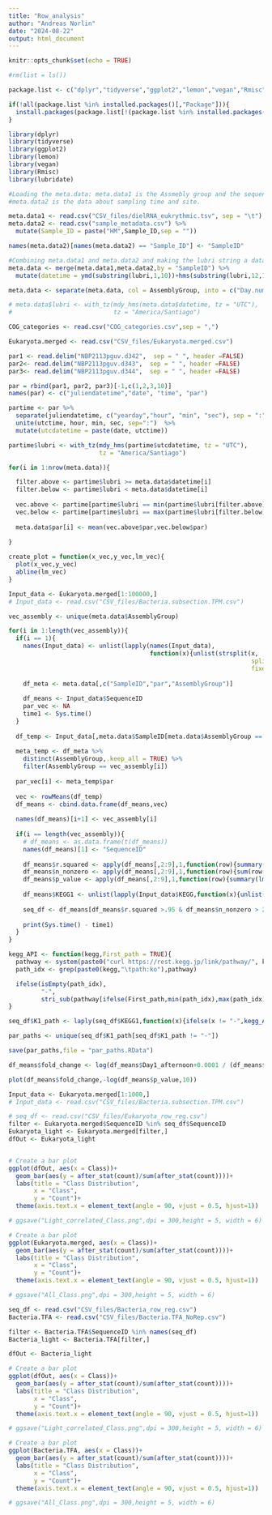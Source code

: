 ```yaml
---
title: "Row_analysis"
author: "Andreas Norlin"
date: "2024-08-22"
output: html_document
---
```


```r
knitr::opts_chunk$set(echo = TRUE)

#rm(list = ls())

package.list <- c("dplyr","tidyverse","ggplot2","lemon","vegan","Rmisc","lubridate")

if(!all(package.list %in% installed.packages()[,"Package"])){
  install.packages(package.list[!(package.list %in% installed.packages()[,"Package"])])
}

library(dplyr)
library(tidyverse)
library(ggplot2)
library(lemon)
library(vegan)
library(Rmisc)
library(lubridate)

#Loading the meta.data: meta.data1 is the Assmebly group and the sequencing ID (sample ID),
#meta.data2 is the data about sampling time and site.

meta.data1 <- read.csv("CSV_files/dielRNA_eukrythmic.tsv", sep = "\t")
meta.data2 <- read.csv("sample_metadata.csv") %>% 
  mutate(Sample_ID = paste("HM",Sample_ID,sep = ""))

names(meta.data2)[names(meta.data2) == "Sample_ID"] <- "SampleID"

#Combining meta.data1 and meta.data2 and making the lubri string a data + time saved in datetime
meta.data <- merge(meta.data1,meta.data2,by = "SampleID") %>% 
  mutate(datetime = ymd(substring(lubri,1,10))+hms(substring(lubri,12,19)))

meta.data <- separate(meta.data, col = AssemblyGroup, into = c("Day.num","ToD"),sep = "_",remove = FALSE, fill = "right", extra = "drop")

# meta.data$lubri <- with_tz(mdy_hms(meta.data$datetime, tz = "UTC"),
#                            tz = "America/Santiago")

COG_categories <- read.csv("COG_categories.csv",sep = ",")

Eukaryota.merged <- read.csv("CSV_files/Eukaryota.merged.csv")

par1 <- read.delim("NBP2113pguv.d342",  sep = " ", header =FALSE)
par2<- read.delim("NBP2113pguv.d343",  sep = " ", header =FALSE)
par3<- read.delim("NBP2113pguv.d344",  sep = " ", header =FALSE)

par = rbind(par1, par2, par3)[-1,c(1,2,3,10)]
names(par) <- c("juliendatetime","date", "time", "par")

partime <- par %>% 
  separate(juliendatetime, c("yearday","hour", "min", "sec"), sep = ":" ) %>% 
  unite(utctime, hour, min, sec, sep=":")  %>% 
  mutate(utcdatetime = paste(date, utctime))

partime$lubri <- with_tz(mdy_hms(partime$utcdatetime, tz = "UTC"),
                         tz = "America/Santiago")

for(i in 1:nrow(meta.data)){

  filter.above <- partime$lubri >= meta.data$datetime[i]
  filter.below <- partime$lubri < meta.data$datetime[i]
  
  vec.above <- partime[partime$lubri == min(partime$lubri[filter.above]),]
  vec.below <- partime[partime$lubri == max(partime$lubri[filter.below]),]
  
  meta.data$par[i] <- mean(vec.above$par,vec.below$par)
  
}

create_plot = function(x_vec,y_vec,lm_vec){
  plot(x_vec,y_vec)
  abline(lm_vec)
}
```


```r
Input_data <- Eukaryota.merged[1:100000,]
# Input_data <- read.csv("CSV_files/Bacteria.subsection.TPM.csv")

vec_assembly <- unique(meta.data$AssemblyGroup)

for(i in 1:length(vec_assembly)){
  if(i == 1){
    names(Input_data) <- unlist(lapply(names(Input_data),
                                       function(x){unlist(strsplit(x,
                                                                   split = "_",
                                                                   fixed = TRUE))[1]}))
    
    df_meta <- meta.data[,c("SampleID","par","AssemblyGroup")]
    
    df_means <- Input_data$SequenceID
    par_vec <- NA
    time1 <- Sys.time()
  }
  
  df_temp <- Input_data[,meta.data$SampleID[meta.data$AssemblyGroup == vec_assembly[i]]]
  
  meta_temp <- df_meta %>% 
    distinct(AssemblyGroup,.keep_all = TRUE) %>% 
    filter(AssemblyGroup == vec_assembly[i])
  
  par_vec[i] <- meta_temp$par
  
  vec <- rowMeans(df_temp)
  df_means <- cbind.data.frame(df_means,vec)
  
  names(df_means)[i+1] <- vec_assembly[i]
  
  if(i == length(vec_assembly)){
    # df_means <- as.data.frame(t(df_means))
    names(df_means)[1] <- "SequenceID"
    
    df_means$r.squared <- apply(df_means[,2:9],1,function(row){summary(lm(row~par_vec))$r.squared})
    df_means$n_nonzero <- apply(df_means[,2:9],1,function(row){sum(row > 0)})
    df_means$p_value <- apply(df_means[,2:9],1,function(row){summary(lm(row~par_vec))$coefficients[2,4]})
    
    df_means$KEGG1 <- unlist(lapply(Input_data$KEGG,function(x){unlist(strsplit(x,","))[1]}))
    
    seq_df <- df_means[df_means$r.squared >.95 & df_means$n_nonzero > 2,]
    
    print(Sys.time() - time1)
  }
}
```
```r
kegg_API <- function(kegg,First_path = TRUE){
  pathway <- system(paste0("curl https://rest.kegg.jp/link/pathway/", kegg), intern=TRUE)
  path_idx <- grep(paste0(kegg,"\tpath:ko"),pathway)

  ifelse(isEmpty(path_idx),
         "-",
         stri_sub(pathway[ifelse(First_path,min(path_idx),max(path_idx))], 16))
}

seq_df$K1_path <- laply(seq_df$KEGG1,function(x){ifelse(x != "-",kegg_API(x,F),"-")})

par_paths <- unique(seq_df$K1_path[seq_df$K1_path != "-"])

save(par_paths,file = "par_paths.RData")
```

```r
df_means$fold_change <- log(df_means$Day1_afternoon+0.0001 / (df_means$Day2_evening+0.0001),2)

plot(df_means$fold_change,-log(df_means$p_value,10))
```


```r
Input_data <- Eukaryota.merged[1:1000,]
# Input_data <- read.csv("CSV_files/Bacteria.subsection.TPM.csv")

```


```r
# seq_df <- read.csv("CSV_files/Eukaryota_row_reg.csv")
filter <- Eukaryota.merged$SequenceID %in% seq_df$SequenceID
Eukaryota_light <- Eukaryota.merged[filter,]
dfOut <- Eukaryota_light


# Create a bar plot
ggplot(dfOut, aes(x = Class))+
  geom_bar(aes(y = after_stat(count)/sum(after_stat(count))))+
  labs(title = "Class Distribution",
       x = "Class",
       y = "Count")+
  theme(axis.text.x = element_text(angle = 90, vjust = 0.5, hjust=1))

# ggsave("Light_correlated_Class.png",dpi = 300,height = 5, width = 6)

# Create a bar plot
ggplot(Eukaryota.merged, aes(x = Class))+
  geom_bar(aes(y = after_stat(count)/sum(after_stat(count))))+
  labs(title = "Class Distribution",
       x = "Class",
       y = "Count")+
  theme(axis.text.x = element_text(angle = 90, vjust = 0.5, hjust=1))

# ggsave("All_Class.png",dpi = 300,height = 5, width = 6)
```

```r
seq_df <- read.csv("CSV_files/Bacteria_row_reg.csv")
Bacteria.TFA <- read.csv("CSV_files/Bacteria.TFA_NoRep.csv")

filter <- Bacteria.TFA$SequenceID %in% names(seq_df)
Bacteria_light <- Bacteria.TFA[filter,]

dfOut <- Bacteria_light

# Create a bar plot
ggplot(dfOut, aes(x = Class))+
  geom_bar(aes(y = after_stat(count)/sum(after_stat(count))))+
  labs(title = "Class Distribution",
       x = "Class",
       y = "Count")+
  theme(axis.text.x = element_text(angle = 90, vjust = 0.5, hjust=1))

# ggsave("Light_correlated_Class.png",dpi = 300,height = 5, width = 6)

# Create a bar plot
ggplot(Bacteria.TFA, aes(x = Class))+
  geom_bar(aes(y = after_stat(count)/sum(after_stat(count))))+
  labs(title = "Class Distribution",
       x = "Class",
       y = "Count")+
  theme(axis.text.x = element_text(angle = 90, vjust = 0.5, hjust=1))

# ggsave("All_Class.png",dpi = 300,height = 5, width = 6)
```